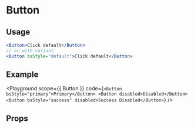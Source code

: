 
# Button

<Description of={BootstrapButton} />

## Usage

```jsx
<Button>Click default</Button>
// or with variant
<Button bsStyle="default">Click default</Button>
```

## Example

<Playground
  scope={{ Button }}
  code={`
<Button bsStyle="primary">Primary</Button>
<Button disabled>Disabled</Button>
<Button bsStyle="success" disabled>Success Disabled</Button>
`}
/>

## Props

<Props of={Button} />
